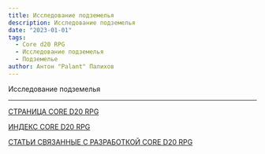 ```yaml
---
title: Исследование подземелья
description: Исследование подземелья
date: "2023-01-01"
tags:
  - Core d20 RPG
  - Исследование подземелья
  - Подземелье
author: Антон "Palant" Палихов
---
```


Исследование подземелья

---

[СТРАНИЦА CORE D20 RPG](/cored20rpg/)

[ИНДЕКС CORE D20 RPG](/cored20rpg/1)

[СТАТЬИ СВЯЗАННЫЕ С РАЗРАБОТКОЙ CORE D20 RPG](/core-d20/1)
